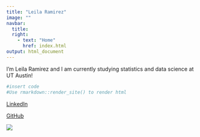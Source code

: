 ---
title: "Leila Ramirez"
image: ""
navbar:
  title:
  right:
    - text: "Home"
      href: index.html
output: html_document
---
 
I'm Leila Ramirez and I am currently studying statistics and data science at UT Austin!

```{r}
#insert code
#Use rmarkdown::render_site() to render html
```

[LinkedIn](www.linkedin.com/in/leila-ramirez-a18906383)

[GitHub](https://github.com/Leila-Ramirez)



![](image link)

